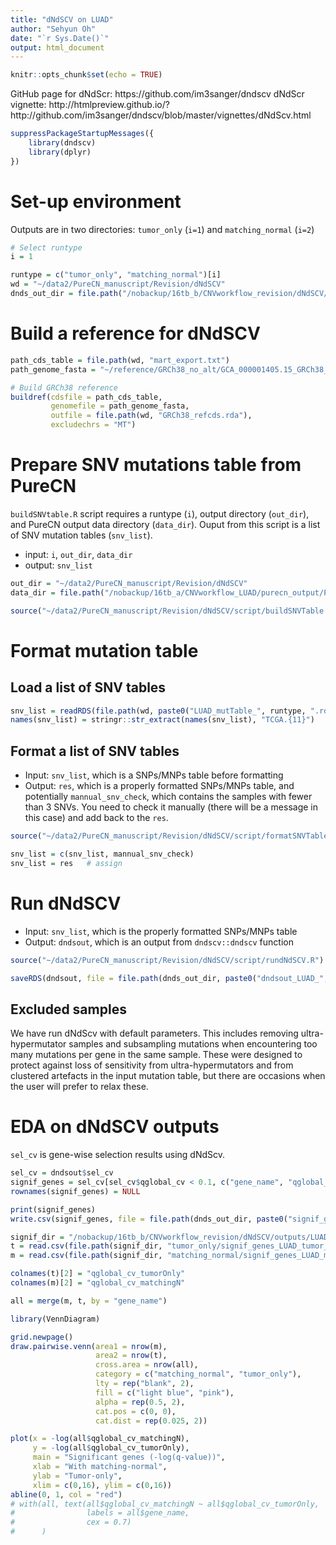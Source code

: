 ```yaml
---
title: "dNdSCV on LUAD"
author: "Sehyun Oh"
date: "`r Sys.Date()`"
output: html_document
---
```


```r
knitr::opts_chunk$set(echo = TRUE)
```

GitHub page for dNdScr: https://github.com/im3sanger/dndscv
dNdScr vignette: http://htmlpreview.github.io/?http://github.com/im3sanger/dndscv/blob/master/vignettes/dNdScv.html

```r
suppressPackageStartupMessages({
    library(dndscv)
    library(dplyr)
})
```

# Set-up environment
Outputs are in two directories: `tumor_only` (`i=1`) and `matching_normal` (`i=2`)

```r
# Select runtype
i = 1

runtype = c("tumor_only", "matching_normal")[i]
wd = "~/data2/PureCN_manuscript/Revision/dNdSCV"
dnds_out_dir = file.path("/nobackup/16tb_b/CNVworkflow_revision/dNdSCV/outputs/LUAD", runtype)
```



# Build a reference for dNdSCV
```r
path_cds_table = file.path(wd, "mart_export.txt")
path_genome_fasta = "~/reference/GRCh38_no_alt/GCA_000001405.15_GRCh38_no_alt_analysis_set.fna"

# Build GRCh38 reference
buildref(cdsfile = path_cds_table, 
         genomefile = path_genome_fasta, 
         outfile = file.path(wd, "GRCh38_refcds.rda"), 
         excludechrs = "MT")
```





# Prepare SNV mutations table from PureCN
`buildSNVtable.R` script requires a runtype (`i`), output directory (`out_dir`), and
PureCN output data directory (`data_dir`). Ouput from this script is a list of SNV 
mutation tables (`snv_list`). 

- input: `i`, `out_dir`, `data_dir`   
- output: `snv_list`   

```r
out_dir = "~/data2/PureCN_manuscript/Revision/dNdSCV"
data_dir = file.path("/nobackup/16tb_a/CNVworkflow_LUAD/purecn_output/PureCN", runtype)

source("~/data2/PureCN_manuscript/Revision/dNdSCV/script/buildSNVTable.R")
```


# Format mutation table
## Load a list of SNV tables
```r
snv_list = readRDS(file.path(wd, paste0("LUAD_mutTable_", runtype, ".rds")))
names(snv_list) = stringr::str_extract(names(snv_list), "TCGA.{11}")
```

## Format a list of SNV tables
* Input: `snv_list`, which is a SNPs/MNPs table before formatting      
* Output: `res`, which is a properly formatted SNPs/MNPs table, and potentially 
`mannual_snv_check`, which contains the samples with fewer than 3 SNVs. You need 
to check it manually (there will be a message in this case) and add back to the `res`.

```r
source("~/data2/PureCN_manuscript/Revision/dNdSCV/script/formatSNVTable.R")
```

```r
snv_list = c(snv_list, mannual_snv_check)
snv_list = res   # assign 
```


# Run dNdSCV
* Input: `snv_list`, which is the properly formatted SNPs/MNPs table   
* Output: `dndsout`, which is an output from `dndscv::dndscv` function

```r
source("~/data2/PureCN_manuscript/Revision/dNdSCV/script/rundNdSCV.R")
```

```r
saveRDS(dndsout, file = file.path(dnds_out_dir, paste0("dndsout_LUAD_", runtype, ".rds")))
```


## Excluded samples 
We have run dNdScv with default parameters. This includes removing ultra-hypermutator
samples and subsampling mutations when encountering too many mutations per gene in the
same sample. These were designed to protect against loss of sensitivity from 
ultra-hypermutators and from clustered artefacts in the input mutation table, but 
there are occasions when the user will prefer to relax these.   



# EDA on dNdSCV outputs
`sel_cv` is gene-wise selection results using dNdScv.

```r
sel_cv = dndsout$sel_cv
signif_genes = sel_cv[sel_cv$qglobal_cv < 0.1, c("gene_name", "qglobal_cv")]
rownames(signif_genes) = NULL

print(signif_genes)
write.csv(signif_genes, file = file.path(dnds_out_dir, paste0("signif_genes_LUAD_", runtype, ".csv")))
```


```r
signif_dir = "/nobackup/16tb_b/CNVworkflow_revision/dNdSCV/outputs/LUAD"
t = read.csv(file.path(signif_dir, "tumor_only/signif_genes_LUAD_tumor_only.csv"))[,-1]
m = read.csv(file.path(signif_dir, "matching_normal/signif_genes_LUAD_matching_normal.csv"))[,-1]

colnames(t)[2] = "qglobal_cv_tumorOnly"
colnames(m)[2] = "qglobal_cv_matchingN"

all = merge(m, t, by = "gene_name")
```

```r
library(VennDiagram)

grid.newpage()
draw.pairwise.venn(area1 = nrow(m),
                   area2 = nrow(t),
                   cross.area = nrow(all),
                   category = c("matching_normal", "tumor_only"),
                   lty = rep("blank", 2), 
                   fill = c("light blue", "pink"), 
                   alpha = rep(0.5, 2), 
                   cat.pos = c(0, 0), 
                   cat.dist = rep(0.025, 2))
```

```r
plot(x = -log(all$qglobal_cv_matchingN), 
     y = -log(all$qglobal_cv_tumorOnly),
     main = "Significant genes (-log(q-value))",
     xlab = "With matching-normal",
     ylab = "Tumor-only",
     xlim = c(0,16), ylim = c(0,16))
abline(0, 1, col = "red")
# with(all, text(all$qglobal_cv_matchingN ~ all$qglobal_cv_tumorOnly, 
#                labels = all$gene_name, 
#                cex = 0.7)
#      )
```





